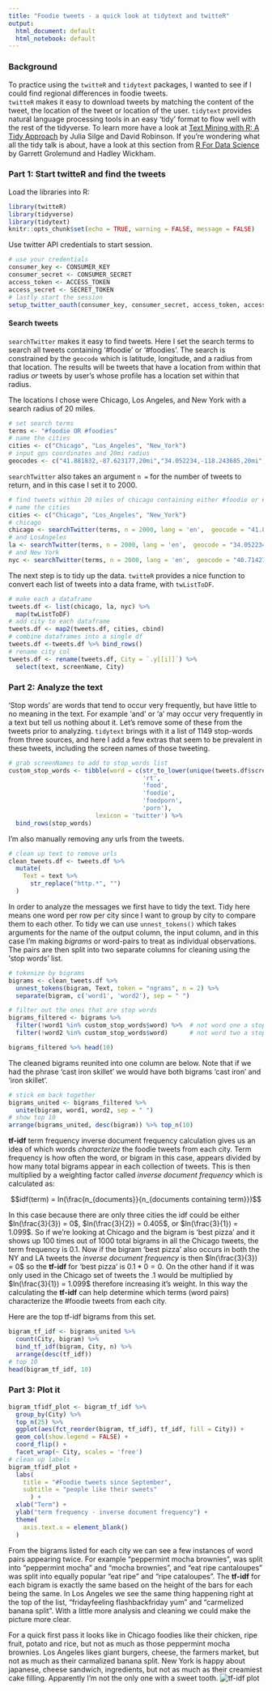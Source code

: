 ```yaml
---
title: "Foodie tweets - a quick look at tidytext and twitteR"
output:
  html_document: default
  html_notebook: default
---
```


### Background

To practice using the `twitteR` and `tidytext` packages, I wanted to see if I could find regional differences in foodie tweets.  
`twitteR` makes it easy to download tweets by matching the content of the tweet, the location of the tweet or location of the 
user. `tidytext` provides natural language processing tools in an easy 'tidy' format to flow well with the rest of the 
tidyverse. To learn more have a look at [Text Mining with R: A Tidy Approach](https://www.tidytextmining.com/) by Julia Silge 
and David Robinson.  If you're wondering what all the tidy talk is about, have a look at this section from [R For Data 
Science](http://r4ds.had.co.nz/tidy-data.html#tidy-data-1) by Garrett Grolemund and Hadley Wickham.

### Part 1: Start twitteR and find the tweets

Load the libraries into R:

```r
library(twitteR)
library(tidyverse)
library(tidytext)
knitr::opts_chunk$set(echo = TRUE, warning = FALSE, message = FALSE)
```


Use twitter API credentials to start session.

```r
# use your credentials
consumer_key <- CONSUMER_KEY
consumer_secret <- CONSUMER_SECRET
access_token <- ACCESS_TOKEN
access_secret <- SECRET_TOKEN
# lastly start the session
setup_twitter_oauth(consumer_key, consumer_secret, access_token, access_secret)
```

#### Search tweets

`searchTwitter` makes it easy to find tweets. Here I set the search terms to search all tweets containing '#foodie' or 
'#foodies'.  The search is constrained by the `geocode` which is latitude, longitude, and a radius from that location.  The 
results will be tweets that have a location from within that radius *or* tweets by user's whose profile has a location set 
within that radius.

The locations I chose were Chicago, Los Angeles, and New York with a search radius of 20 miles.

```r
# set search terms
terms <- "#foodie OR #foodies"
# name the cities
cities <- c("Chicago", "Los_Angeles", "New_York")
# input gps coordinates and 20mi radius
geocodes <- c("41.881832,-87.623177,20mi","34.052234,-118.243685,20mi","40.7142700,-74.0059700,20mi")
```

`searchTwitter` also takes an argument `n =` for the number of tweets to return, and in this case I set it to 2000.

```r
# find tweets within 20 miles of chicago containing either #foodie or #foodies in English
# name the cities
cities <- c("Chicago", "Los_Angeles", "New_York")
# chicago
chicago <- searchTwitter(terms, n = 2000, lang = 'en',  geocode = "41.881832,-87.623177,20mi", since = "2017-09-01")
# and LosAngeles
la <- searchTwitter(terms, n = 2000, lang = 'en',  geocode = "34.052234,-118.243685,20mi", since = "2017-09-01")
# and New York
nyc <- searchTwitter(terms, n = 2000, lang = 'en',  geocode = "40.7142700,-74.0059700,20mi", since = "2017-09-01")
```

The next step is to tidy up the data.  `twitteR` provides a nice function to convert each list of tweets into a data frame, with `twListToDF`.  

```r
# make each a dataframe
tweets.df <- list(chicago, la, nyc) %>% 
  map(twListToDF)
# add city to each dataframe
tweets.df <- map2(tweets.df, cities, cbind)
# combine dataframes into a single df
tweets.df <-tweets.df %>% bind_rows()
# rename city col
tweets.df <- rename(tweets.df, City = `.y[[i]]`) %>% 
  select(text, screenName, City)
```

### Part 2: Analyze the text

'Stop words' are words that tend to occur very frequently, but have little to no meaning in the text.  For example 'and' or 'a' may occur very frequently in a text but tell us nothing about it.  Let's remove some of these from the tweets prior to analyzing.  `tidytext` brings with it a list of 1149 stop-words from three sources, and here I add a few extras that seem to be prevalent in these tweets, including the screen names of those tweeting.

```r
# grab screenNames to add to stop_words list
custom_stop_words <- tibble(word = c(str_to_lower(unique(tweets.df$screenName)),
                                     'rt', 
                                     'food',
                                     'foodie',
                                     'foodporn',
                                     'porn'),
                        lexicon = 'twitter') %>% 
  bind_rows(stop_words)
```

I'm also manually removing any urls from the tweets.

```r
# clean up text to remove urls
clean_tweets.df <- tweets.df %>% 
  mutate(
    Text = text %>% 
      str_replace("http.*", "")
  ) 
```


In order to analyze the messages we first have to tidy the text.  Tidy here means one word per row per city since I want to 
group by city to compare them to each other.  To tidy we can use `unnest_tokens()` which takes arguments for the name of the 
output column, the input column, and in this case I'm making *bigrams* or word-pairs to treat as individual observations.  The 
pairs are then split into two separate columns for cleaning using the 'stop words' list.

```r
# tokenize by bigrams
bigrams <- clean_tweets.df %>% 
  unnest_tokens(bigram, Text, token = "ngrams", n = 2) %>% 
  separate(bigram, c('word1', 'word2'), sep = " ") 
```


```r
# filter out the ones that are stop words
bigrams_filtered <- bigrams %>%
  filter(!word1 %in% custom_stop_words$word) %>%  # not word one a stop word
  filter(!word2 %in% custom_stop_words$word)      # not word two a stop word
```


```r
bigrams_filtered %>% head(10)
```


The cleaned bigrams reunited into one column are below.  Note that if we had the phrase 'cast iron skillet' we would have both 
bigrams 'cast iron' and 'iron skillet'.


```r
# stick em back together
bigrams_united <- bigrams_filtered %>%
  unite(bigram, word1, word2, sep = " ")
# show top 10
arrange(bigrams_united, desc(bigram)) %>% top_n(10)
```

**tf-idf** term frequency inverse document frequency calculation gives us an idea of which words *characterize* the foodie 
tweets from each city.  Term frequency is how often the word, or bigram in this case, appears divided by how many total bigrams 
appear in each collection of tweets.  This is then multiplied by a weighting factor called *inverse document frequency* which 
is calculated as:

$$idf(term) = ln(\frac{n_{documents}}{n_{documents containing term}})$$

In this case because there are only three cities the idf could be either $ln(\frac{3}{3}) = 0$, $ln(\frac{3}{2}) = 0.405$, or 
$ln(\frac{3}{1}) = 1.099$.  So if we're looking at Chicago and the bigram is 'best pizza' and it shows up 100 times out of 1000 
total bigrams in all the Chicago tweets, the term frequency is $0.1$.  Now if the bigram 'best pizza' also occurs in both the 
NY and LA tweets the *inverse document frequency* is then $ln(\frac{3}{3}) = 0$ so the **tf-idf** for 'best pizza' is $0.1 * 0 
= 0$.  On the other hand if it was only used in the Chicago set of tweets the .1 would be multiplied by $ln(\frac{3}{1}) = 
1.099$ therefore increasing it's weight.  In this way the calculating the **tf-idf** can help determine which terms (word 
pairs) characterize the #foodie tweets from each city.

Here are the top tf-idf bigrams from this set.
```r
bigram_tf_idf <- bigrams_united %>%
  count(City, bigram) %>%
  bind_tf_idf(bigram, City, n) %>%
  arrange(desc(tf_idf))
# top 10
head(bigram_tf_idf, 10)
```

### Part 3: Plot it

```r
bigram_tfidf_plot <- bigram_tf_idf %>% 
  group_by(City) %>% 
  top_n(25) %>% 
  ggplot(aes(fct_reorder(bigram, tf_idf), tf_idf, fill = City)) +
  geom_col(show.legend = FALSE) +
  coord_flip() +
  facet_wrap(~ City, scales = 'free')
# clean up labels
bigram_tfidf_plot +
  labs(
    title = "#Foodie tweets since September",
    subtitle = "people like their sweets"
      ) +
  xlab("Term") +
  ylab("term frequency - inverse document frequency") +
  theme(
    axis.text.x = element_blank()
  )
```

From the bigrams listed for each city we can see a few instances of word pairs appearing twice.  For example "peppermint mocha brownies", was split into "peppermint mocha" and "mocha brownies", and "eat ripe cantaloupes" was split into equally popular "eat ripe" and "ripe cataloupes".  The **tf-idf** for each bigram is exactly the same based on the height of the bars for each being the same. In Los Angeles we see the same thing happening right at the top of the list, "fridayfeeling flashbackfriday yum" and "carmelized banana split".  With a little more analysis and cleaning we could make the picture more clear.


For a quick first pass it looks like in Chicago foodies like their chicken, ripe fruit, potato and rice, but not as much as those peppermint mocha brownies.  Los Angeles likes giant burgers, cheese, the farmers market, but not as much as their carmalized banana split.  New York is happy about japanese, cheese sandwich, ingredients, but not as much as their creamiest cake filling.  Apparently I'm not the only one with a sweet tooth.
![tf-idf plot](bigram_plot-1.png)
